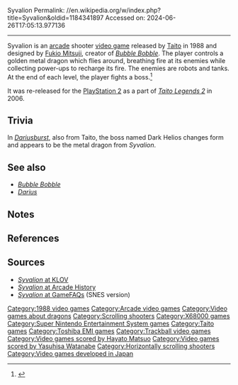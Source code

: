Syvalion
Permalink: //en.wikipedia.org/w/index.php?title=Syvalion&oldid=1184341897
Accessed on: 2024-06-26T17:05:13.977136



------
Syvalion
{{Short description|1988 video game}}
{{More citations needed|date=March 2009}}
{{Infobox video game
|title = Syvalion
|image = Syvalion.jpg
|caption = The Japanese arcade flyer for ''Syvalion''
|developer = [[Taito]]
|publisher = '''Arcade:''' [[Taito]] <br> '''Super Nintendo Entertainment System:''' {{vgrelease|JP|[[EMI Music Japan|Toshiba EMI]]}}{{vgrelease|EU|[[JVCKenwood Victor Entertainment#Video games|JVC Musical Industries]]}}
|designer = Fukio Mitsuji
|composer = Yasuhisa Watanabe <small>(Arcade)</small><br>[[Hayato Matsuo]] <small>(SNES)</small>
|release = 1988
|genre = [[Shoot 'em up]]
|modes = Up to 2 players simultaneously
|platforms = [[Arcade game|Arcade]], [[Sharp X68000]], [[Super Nintendo Entertainment System|SNES]]
|arcade system = Taito H System
}}
{{nihongo foot|'''''Syvalion'''''|サイバリオン|Saibarion|lead=yes|group=lower-alpha}} is an [[arcade game|arcade]] shooter [[video game]] released by [[Taito]] in 1988 and designed by [[Fukio Mitsuji]], creator of ''[[Bubble Bobble]]''. The player controls a golden metal dragon which flies around, breathing fire at its enemies while collecting power-ups to recharge its fire. The enemies are robots and tanks. At the end of each level, the player fights a boss.<ref name=Syvalion>{{cite web|title=Syvalion - Videogame by Taito|url=http://www.arcade-museum.com/game_detail.php?game_id=9991|publisher=The International Arcade Museum|accessdate=27 December 2012}}</ref>

It was re-released for the [[PlayStation 2]] as a part of ''[[Taito Legends 2]]'' in 2006.

==Trivia==
In ''[[Dariusburst]]'', also from Taito, the boss named Dark Helios changes form and appears to be the metal dragon from ''Syvalion''.

==See also==
* ''[[Bubble Bobble]]''
* ''[[Darius (video game)|Darius]]''

==Notes==
{{notelist}}

==References==
{{reflist}}

==Sources==
* [http://www.klov.com/game_detail.php?game_id=9991 ''Syvalion'' at KLOV]
* [http://www.arcade-history.com/?n=syvalion&page=detail&id=2806 ''Syvalion'' at Arcade History]
* [http://www.gamefaqs.com/snes/570852-syvalion/data ''Syvalion'' at GameFAQs] (SNES version)

{{Darius series}}

[[Category:1988 video games]]
[[Category:Arcade video games]]
[[Category:Video games about dragons]]
[[Category:Scrolling shooters]]
[[Category:X68000 games]]
[[Category:Super Nintendo Entertainment System games]]
[[Category:Taito games]]
[[Category:Toshiba EMI games]]
[[Category:Trackball video games]]
[[Category:Video games scored by Hayato Matsuo]]
[[Category:Video games scored by Yasuhisa Watanabe]]
[[Category:Horizontally scrolling shooters]]
[[Category:Video games developed in Japan]]


{{shmup-videogame-stub}}